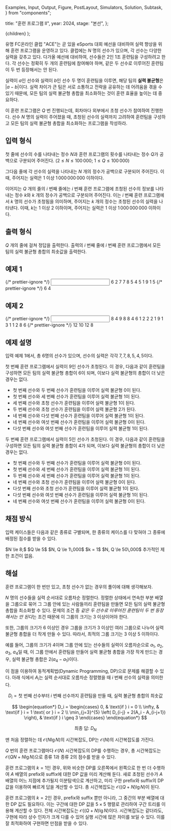   Examples,
  Input,
  Output,
  Figure,
  PostLayout,
  Simulators,
  Solution,
  Subtask,
} from "components";

  title: "훈련 프로그램 II",
  year: 2024,
  stage: "본선",
};

  <PostLayout meta={meta}>{children}</PostLayout>
);

<div style={{ display: "flex" }}>
  <Figure
    src="/2024/final-4-1.862e7f0745eee105.png"
    width={800}
  />
</div>

유명 FC온라인 클럽 "ACE"는 곧 있을 eSports 대회 예선을 대비하여
실력 향상을 위해 훈련 프로그램을 운영하고 있다.
클럽에는 $N$ 명의 선수가 있으며, 각 선수는 다양한 실력을 갖추고 있다.
다가올 예선에 대비하여, 선수들은 2인 1조 훈련팀을 구성하려고 한다.
각 선수는 정확히 두 개의 훈련팀에 참여해야 하며,
같은 두 선수로 이루어진 훈련팀이 두 번 등장해서는 안 된다.

실력이 $a$인 선수와 실력이 $b$인 선수 두 명이 훈련팀을 이루면,
해당 팀의 **실력 불균형**은 $|a-b|$이다.
실력 차이가 큰 팀은 서로 소통하고 전략을 공유하는 데 어려움을 겪을 수 있기 때문에,
모든 팀의 실력 불균형 총합을 최소화하는 것이 훈련 효율을 높이는 데 중요하다.

이 훈련 프로그램은 $Q$ 번 진행되는데, 회차마다 외부에서 초청 선수가 참여하여 진행한다.
선수 $N$ 명의 실력이 주어졌을 때,
초청된 선수의 실력까지 고려하여 훈련팀을 구성하고
모든 팀의 실력 불균형 총합을 최소화하는 프로그램을 작성하라.

## 입력 형식

첫 줄에 선수의 수를 나타내는 정수 $N$과 훈련 프로그램의 횟수를 나타내는 정수 $Q$가
공백으로 구분되어 주어진다. ($2 \le N \le 100\,000;$ $1 \le Q \le 100\,000$)

그다음 줄에 각 선수의 실력을 나타내는 $N$ 개의 정수가 공백으로 구분되어 주어진다.
이때, 주어지는 실력은 $1$ 이상 $1\,000\,000\,000$ 이하이다.

이어지는 $Q$ 개의 줄의 $i$ 번째 줄에는 $i$ 번째 훈련 프로그램에 초청된 선수의 정보를 나타내는
정수 $k$와 $k$ 개의 정수가 공백으로 구분되어 주어진다.
이는 $i$ 번째 훈련 프로그램에서 $k$ 명의 선수가 초청됨을 의미하며,
주어지는 $k$ 개의 정수는 초청된 선수의 실력을 나타낸다.
이때, $k$는 $1$ 이상 $2$ 이하이며, 주어지는 실력은 $1$ 이상 $1\,000\,000\,000$ 이하이다.

## 출력 형식

$Q$ 개의 줄에 걸쳐 정답을 출력한다.
출력의 $i$ 번째 줄에 $i$ 번째 훈련 프로그램에서
모든 팀의 실력 불균형 총합의 최솟값을 출력한다.

## 예제 1

<Examples>
  {/* prettier-ignore */}
  <Input>
6 2
7 7 8 5 4 5
1 9
1 5
  </Input>
  {/* prettier-ignore */}
  <Output>
6
4
  </Output>
</Examples>

## 예제 2

<Examples>
  {/* prettier-ignore */}
  <Input>
8 4
9 8 8 4 6 1 2 2
2 1 9
1 3
1 1
2 8 6
  </Input>
  {/* prettier-ignore */}
  <Output>
12
10
12
8
  </Output>
</Examples>

## 예제 설명

입력 예제 1에서,
총 $6$명의 선수가 있으며, 선수의 실력은 각각 $7, 7, 8, 5, 4, 5$이다.

첫 번째 훈련 프로그램에서 실력이 $9$인 선수가 초청된다.
이 경우, 다음과 같이 훈련팀을 구성하면 모든 팀의 실력 불균형 총합이 $6$이 되며,
이보다 실력 불균형의 총합이 더 낮은 경우는 없다.
- 첫 번째 선수와 두 번째 선수가 훈련팀을 이루어 실력 불균형 $0$이 된다.
- 첫 번째 선수와 세 번째 선수가 훈련팀을 이루어 실력 불균형 $1$이 된다.
- 세 번째 선수와 초청 선수가 훈련팀을 이루어 실력 불균형 $1$이 된다.
- 두 번째 선수와 초청 선수가 훈련팀을 이루어 실력 불균형 $2$가 된다.
- 네 번째 선수와 다섯 번째 선수가 훈련팀을 이루어 실력 불균형 $1$이 된다.
- 네 번째 선수와 여섯 번째 선수가 훈련팀을 이루어 실력 불균형 $0$이 된다.
- 다섯 번째 선수와 여섯 번째 선수가 훈련팀을 이루어 실력 불균형 $1$이 된다.

두 번째 훈련 프로그램에서 실력이 $5$인 선수가 초청된다.
이 경우, 다음과 같이 훈련팀을 구성하면 모든 팀의 실력 불균형 총합이 $4$가 되며,
이보다 실력 불균형의 총합이 더 낮은 경우는 없다.
- 첫 번째 선수와 두 번째 선수가 훈련팀을 이루어 실력 불균형 $0$이 된다.
- 첫 번째 선수와 세 번째 선수가 훈련팀을 이루어 실력 불균형 $1$이 된다.
- 두 번째 선수와 세 번째 선수가 훈련팀을 이루어 실력 불균형 $1$이 된다.
- 네 번째 선수와 초청 선수가 훈련팀을 이루어 실력 불균형 $0$이 된다.
- 다섯 번째 선수와 초청 선수가 훈련팀을 이루어 실력 불균형 $1$이 된다.
- 다섯 번째 선수와 여섯 번째 선수가 훈련팀을 이루어 실력 불균형 $1$이 된다.
- 네 번째 선수와 여섯 번째 선수가 훈련팀을 이루어 실력 불균형 $0$이 된다.

## 채점 방식

입력 케이스들은 다음과 같은 종류로 구별되며, 한 종류의 케이스를 다 맞혀야 그 종류에 배정된 점수를 받을 수 있다.

<Subtask index={1} score={21}>
  $N \le 8;$ $Q \le 5$
</Subtask>
<Subtask index={2} score={22}>
  $N, Q \le 1\,000$
</Subtask>
<Subtask index={3} score={23}>
  $k = 1$
</Subtask>
<Subtask index={4} score={25}>
  $N, Q \le 50\,000$
</Subtask>
<Subtask index={5} score={9}>
  추가적인 제한 조건이 없음.
</Subtask>

## 해설

<Solution>
훈련 프로그램이 한 번만 있고, 초청 선수가 없는 경우의 풀이에 대해 생각해보자.

$N$ 명의 선수들을 실력 순서대로 오름차순 정렬한다.
정렬한 상태에서 연속한 부분 배열을 그룹으로 묶어 그 그룹 안에 있는 사람들끼리 훈련팀을 만들면 모든 팀의 실력 불균형 총합을 최소화할 수 있다.
문제의 조건 중 *같은 두 선수로 이루어진 훈련팀이 두 번 등장해서는 안 된다*는 조건 때문에 이 그룹의 크기는 $3$ 이상이어야 한다.

또한, 그룹의 크기가 $6$ 이상인 경우 그룹을 크기가 $3$ 이상인 여러 그룹으로 나누어 실력 불균형 총합을 더 작게 만들 수 있다.
따라서, 최적의 그룹 크기는 $3$ 이상 $5$ 이하이다.

예를 들어, 그룹의 크기가 $4$이며 그룹 안에 있는 선수들의 실력이 오름차순으로 $a_1$, $a_2$, $a_3$, $a_4$일 때,
이 그룹 안에서 훈련팀을 만들어 실력 불균형 총합을 가장 작게 만드는 경우, 실력 불균형 총합은 $2(a_4-a_1)$이다.

이 점을 이용하여 동적계획법(Dynamic Programming, DP)으로 문제를 해결할 수 있다.
아래 식에서 $A_i$는 실력 순서대로 오름차순 정렬했을 때 $i$ 번째 선수의 실력을 의미한다.

$$
D_i = \text{첫 번째 선수부터 $i$ 번째 선수까지 훈련팀을 만들 때, 실력 불균형 총합의 최솟값}
$$

$$
\begin{equation*}
D_i = \begin{cases}
0, & \text{if } i = 0 \\
\infty, & \text{if } i = 1 \text{ or } i = 2 \\
\min_{j=3}^{5} \left( D_{i-j} + 2(A_i - A_{i-j+1}) \right), & \text{if } i \geq 3
\end{cases}
\end{equation*}
$$

$$
\text{최종 답: } D_N
$$

맨 처음 정렬하는 데 $\mathcal{O}\left(N \lg N\right)$의 시간복잡도, DP는 $\mathcal{O}\left(N\right)$의 시간복잡도를 가진다.

$Q$ 번의 훈련 프로그램마다 $\mathcal{O}\left(N\right)$ 시간복잡도의 DP를 수행하는 경우,
총 시간복잡도는 $\mathcal{O}\left(QN + N \lg N\right)$으로 종류 1과 종류 2의 점수를 받을 수 있다.

훈련 프로그램의 $k = 1$인 경우,
위와 비슷한 DP를 오른쪽에서 왼쪽으로 한 번 더 수행하여 $A$ 배열의 prefix와 suffix에 대한 DP 값을 미리 계산해 둔다.
새로 초청된 선수가 $A$ 배열의 어느 지점에 추가될지 이분탐색으로 계산하고,
미리 구한 prefix와 suffix의 DP 값을 이용하여 빠르게 답을 계산할 수 있다.
총 시간복잡도는 $\mathcal{O}\left(\left(Q+N\right) \lg N\right)$이 된다.

훈련 프로그램의 $k = 2$인 경우,
prefix와 suffix 뿐만 아니라, 그 중간의 부분 배열에 대한 DP 값도 필요하다.
이는 구간에 대한 DP 값을 $5 \times 5$ 행렬로 관리하여 구간 트리를 이용해 계산할 수 있다.
전체 시간복잡도는 $\mathcal{O}\left(\left(Q+N\right) \lg N\right)$이다. 시간복잡도는 같더라도,
구현에 따라 상수 인자가 크게 다를 수 있어 실행 시간에 많은 차이를 보일 수 있다.
이를 잘 최적화하여 구현하면 만점을 받을 수 있다.
</Solution>
